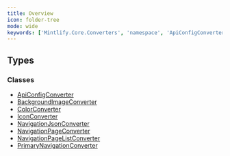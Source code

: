 ```yaml
---
title: Overview
icon: folder-tree
mode: wide
keywords: ['Mintlify.Core.Converters', 'namespace', 'ApiConfigConverter', 'BackgroundImageConverter', 'ColorConverter', 'IconConverter', 'NavigationJsonConverter', 'NavigationPageConverter', 'NavigationPageListConverter', 'PrimaryNavigationConverter']
---
```


## Types

### Classes

- [ApiConfigConverter](ApiConfigConverter.mdx)
- [BackgroundImageConverter](BackgroundImageConverter.mdx)
- [ColorConverter](ColorConverter.mdx)
- [IconConverter](IconConverter.mdx)
- [NavigationJsonConverter](NavigationJsonConverter.mdx)
- [NavigationPageConverter](NavigationPageConverter.mdx)
- [NavigationPageListConverter](NavigationPageListConverter.mdx)
- [PrimaryNavigationConverter](PrimaryNavigationConverter.mdx)

